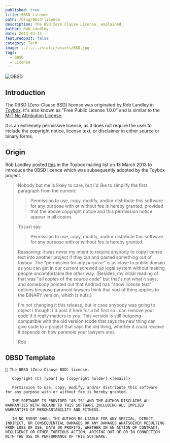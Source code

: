 ```yaml
---
published: true
title: 0BSD Licence
path: /blog/0bsd-licence
description: The BSD Zero Clause License, explained.
author: Rob Landley
date: 2013-03-13
featuredpost: false
category: Tech
image: ../../../static/assets/BSD.jpg
tags:
  - 0BSD
  - License
---
```


![OBSD](../../../static/assets/BSD.jpg)

## Introduction

<Callout variant='info'>

The 0BSD (Zero-Clause BSD) license was originated by Rob Landley in [Toybox](http://www.landley.net/toybox). It's also known as "Free Public License 1.0.0" and is similar to the [MIT No Attribution License](https://github.com/aws/mit-0).

It is an extremely permissive license, as it does not require the user to include the copyright notice, license text, or disclaimer in either source or binary forms.

</Callout>


## Origin

Rob Landley posted [this](http://lists.landley.net/pipermail/toybox-landley.net/2013-March/004589.html) in the Toybox mailing list on 13 March 2013 to introduce the 0BSD licence which was subsequently adopted by the Toybox project.

> Nobody but me is likely to care, but I'd like to simplify the first paragraph from the current:
>
>> Permission to use, copy, modify, and/or distribute this software for any purpose with or without fee is hereby granted, provided that the above copyright notice and this permission notice appear in all copies.
>
> To just say:
>
>> Permission to use, copy, modify, and/or distribute this software for any purpose with or without fee is hereby granted.
>
> Reasoning: it was never my intent to require anybody to copy license text into another project if they cut and pasted something out of toybox. The "permission for any purpose" is as close to public domain as you can get in our current screwed up legal system without making people uncomfortable the _other_ way. (Besides, my initial reading of that was "all copies of the source code" but that's not what it says, and somebody pointed out that Android has "show license text" options because paranoid lawyers think that sort of thing applies to the BINARY version, which is nuts.)
>
> I'm not changing it this release, but in case anybody was going to object I thought I'd post it here for a bit first so I can remove your code if it really matters to you. This version is still outgoing-compatible with the old version (code that says the new thing can give code to a project that says the old thing, whether it could receive it depends on how paranoid your lawyers are).
>
> Rob

## 0BSD Template

```git:title=OBSD-License {1,3,5,7,9}
🔰 The 0BSD (Zero-Clause BSD) license.

   Copyright (C) [year] by [copyright holder] <[email]>

   Permission to use, copy, modify, and/or distribute this software for any purpose with or without fee is hereby granted.

   THE SOFTWARE IS PROVIDED "AS IS" AND THE AUTHOR DISCLAIMS ALL WARRANTIES WITH REGARD TO THIS SOFTWARE INCLUDING ALL IMPLIED WARRANTIES OF MERCHANTABILITY AND FITNESS. 
   
   IN NO EVENT SHALL THE AUTHOR BE LIABLE FOR ANY SPECIAL, DIRECT, INDIRECT, OR CONSEQUENTIAL DAMAGES OR ANY DAMAGES WHATSOEVER RESULTING FROM LOSS OF USE, DATA OR PROFITS, WHETHER IN AN ACTION OF CONTRACT, NEGLIGENCE OR OTHER TORTIOUS ACTION, ARISING OUT OF OR IN CONNECTION WITH THE USE OR PERFORMANCE OF THIS SOFTWARE.
```

<WavyHr className='mt-1 mb-1 text-fuchsia-600' />